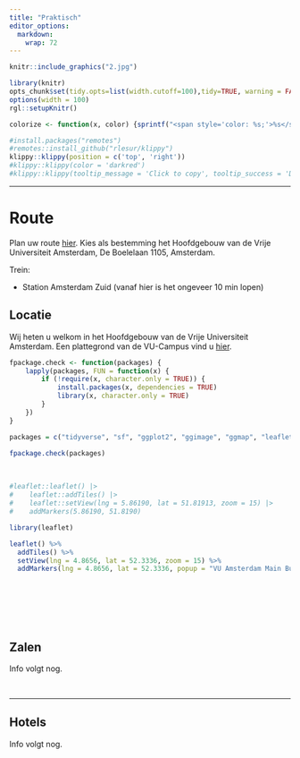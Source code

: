```yaml
---
title: "Praktisch"
editor_options: 
  markdown: 
    wrap: 72
---
```


```r
knitr::include_graphics("2.jpg")
```

```{=html}
<!---
https://stackoverflow.com/questions/30110377/saving-leaflet-output-as-html
--->
```
```r
library(knitr)
opts_chunk$set(tidy.opts=list(width.cutoff=100),tidy=TRUE, warning = FALSE, message = FALSE,comment = "#>", cache=TRUE, class.source=c("test"), class.output=c("test2"), cache.lazy = FALSE, echo = FALSE)
options(width = 100) 
rgl::setupKnitr()

colorize <- function(x, color) {sprintf("<span style='color: %s;'>%s</span>", color, x) }

```

```r
#install.packages("remotes")
#remotes::install_github("rlesur/klippy")
klippy::klippy(position = c('top', 'right'))
#klippy::klippy(color = 'darkred')
#klippy::klippy(tooltip_message = 'Click to copy', tooltip_success = 'Done')
```

------------------------------------------------------------------------

# Route

Plan uw route [hier](https://maps.app.goo.gl/2DGq2o79JUx8Rbmr5). Kies
als bestemming het Hoofdgebouw van de Vrije Universiteit Amsterdam, De
Boelelaan 1105, Amsterdam.

Trein:

-   Station Amsterdam Zuid (vanaf hier is het ongeveer 10 min lopen)

## Locatie

Wij heten u welkom in het Hoofdgebouw van de Vrije Universiteit
Amsterdam. Een plattegrond van de VU-Campus vind u
[hier](https://assets-us-01.kc-usercontent.com/d8b6f1f5-816c-005b-1dc1-e363dd7ce9a5/5dab4300-e3ae-443f-8136-f1c2489af3ef/Campus%20plattegrond%20NL%20dec24.pdf).

```r
fpackage.check <- function(packages) {
    lapply(packages, FUN = function(x) {
        if (!require(x, character.only = TRUE)) {
            install.packages(x, dependencies = TRUE)
            library(x, character.only = TRUE)
        }
    })
}

packages = c("tidyverse", "sf", "ggplot2", "ggimage", "ggmap", "leaflet", "patchwork")

fpackage.check(packages)
```

<br>

```r
#leaflet::leaflet() |>
#    leaflet::addTiles() |>
#    leaflet::setView(lng = 5.86190, lat = 51.81913, zoom = 15) |>
#    addMarkers(5.86190, 51.8190)

library(leaflet)

leaflet() %>%
  addTiles() %>%
  setView(lng = 4.8656, lat = 52.3336, zoom = 15) %>%
  addMarkers(lng = 4.8656, lat = 52.3336, popup = "VU Amsterdam Main Building")





```

<br> <br>

## Zalen

Info volgt nog.

<br>

------------------------------------------------------------------------

## Hotels

Info volgt nog.

```{=html}
<!---

[Hotel Valdin la Boutique](https://laboutiquenijmegen.nl/)

Van Peltlaan 4, Nijmegen\
Afstand 1.5km, 11 minuten

------------------------------------------------------------------------

[Blue by Manna](https://manna-nijmegen.nl/en/hotel-blue/)

Oranjesingel 2C Afstand 3.5km, 28 minuten Bus 6, 10 of 14

------------------------------------------------------------------------

[Hotel Oranjestaete](https://www.hoteloranjestaete.nl/nl/)

Oranjesingel 66, Nijmegen\
Afstand 1.7km 23 minuten Bus 58

------------------------------------------------------------------------

[Hotel Vertoef](https://www.guesthousevertoef.com/nl/)

Nassausingel 3, Nijmegen\
Afstand 3.3km, 15 minuten Bus 10

------------------------------------------------------------------------

[Mercure](https://www.mercure-hotel-nijmegen-center.nl/?utm_source=GoogleMyBusiness&utm_medium=ButtonWebsite&utm_campaign=GoogleMyBusinessReferral)

Stationsplein 29, Nijmegen\
Afstand 3.5km, 11 minuten Bus 6, 9 of 10

------------------------------------------------------------------------

[Sanadome](https://sanadome.nl/)

Weg door het Jonkerbos 90\
Afstand 4.1km, 23-26 minuten Bus 12 of 15

------------------------------------------------------------------------

[Val Monte](https://www.parkhotelvalmonte.nl/nl/)

Oude Holleweg 5, Berg en Dal\
Afstand 6.2km, 10 minuten auto

------------------------------------------------------------------------

[Holthurnse Hof](https://www.landgoedhotelbergendal.nl/nl/)

Zevenheuvelenweg 48A, Berg en Dal Afstand 7.2km, 13 minuten auto

------------------------------------------------------------------------

[Van der
Valk](https://www.valknijmegen.nl/hotelkamers?gad_source=1&gclid=CjwKCAiAlcyuBhBnEiwAOGZ2S7wR3EMhppzIRAClQMdq179xKNBj0RFiwXVujl22on2PLWBzQfKBwxoCYlYQAvD_BwE#)

Hertog Eduardplein 4, Lent\
Afstand 5.7km, 32 minuten Bus 15

--->
```

